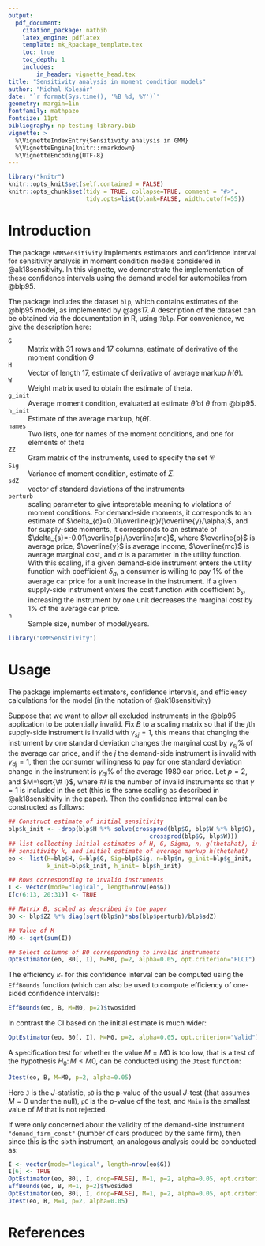 ```yaml
---
output:
  pdf_document:
    citation_package: natbib
    latex_engine: pdflatex
    template: mk_Rpackage_template.tex
    toc: true
    toc_depth: 1
    includes:
        in_header: vignette_head.tex
title: "Sensitivity analysis in moment condition models"
author: "Michal Kolesár"
date: "`r format(Sys.time(), '%B %d, %Y')`"
geometry: margin=1in
fontfamily: mathpazo
fontsize: 11pt
bibliography: np-testing-library.bib
vignette: >
  %\VignetteIndexEntry{Sensitivity analysis in GMM}
  %\VignetteEngine{knitr::rmarkdown}
  %\VignetteEncoding{UTF-8}
---
```


<!-- Other pdf_document options: keep_tex: true -->



```r
library("knitr")
knitr::opts_knit$set(self.contained = FALSE)
knitr::opts_chunk$set(tidy = TRUE, collapse=TRUE, comment = "#>",
                      tidy.opts=list(blank=FALSE, width.cutoff=55))
```

# Introduction


The package `GMMSensitivity` implements estimators and confidence interval for
sensitivity analysis in moment condition models considered in @ak18sensitivity.
In this vignette, we demonstrate the implementation of these confidence
intervals using the demand model for automobiles from  @blp95.

The package includes the dataset `blp`, which contains estimates of the @blp95
 model, as implemented by @ags17. A description of the dataset can be obtained via the documentation in R, using `?blp`. For convenience, we give the description here:

`G`
: Matrix with 31 rows and 17 columns, estimate of derivative of the moment condition $G$

`H`
: Vector of length 17, estimate of derivative of average markup $h(\theta)$.

`W`
: Weight matrix used to obtain the estimate of theta.

`g_init`
: Average moment condition, evaluated at estimate $\hat{\theta}$ of $\theta$
 from @blp95.

`h_init`
: Estimate of the average markup, $h(\hat{\theta})$.

`names`
: Two lists, one for names of the moment conditions, and one for elements of theta

`ZZ`
: Gram matrix of the instruments, used to specify the set $\mathcal{C}$

`Sig`
: Variance of moment condition, estimate of $\Sigma$.

`sdZ`
: vector of standard deviations of the instruments

`perturb`
: scaling parameter to give intepretable meaning to violations of moment
 conditions. For demand-side moments, it corresponds to an estimate of $\delta_{d}=0.01\overline{p}/(\overline{y}/\alpha)$, and for supply-side moments, it corresponds to an estimate of $\delta_{s}=-0.01\overline{p}/\overline{mc}$, where $\overline{p}$ is average price, $\overline{y}$ is average income, $\overline{mc}$ is average marginal cost, and $\alpha$ is a parameter in the utility function. With this scaling, if a given demand-side instrument enters the utility function with coefficient $\delta_{d}$, a consumer is willing to pay 1\% of the average car price for a unit increase in the instrument. If a given supply-side instrument enters the cost function with coefficient $\delta_s$, increasing the instrument by one unit decreases the marginal cost by 1\% of the average car price.

`n`
: Sample size, number of model/years.


```r
library("GMMSensitivity")
```

# Usage

The package implements estimators, confidence intervals, and efficiency
calculations for the model (in the notation of @ak18sensitivity)
\begin{equation*}
g(\theta_{0})=c,\quad c=B\gamma,\quad \norm{\gamma}_{p}\leq M.
\end{equation*}

Suppose that we want to allow all excluded instruments in the @blp95 application
 to be potentially invalid. Fix $B$ to a scaling matrix so that if the $j$th
 supply-side instrument is invalid with $\gamma_{sj}=1$, this means that
 changing the instrument by one standard deviation changes the marginal cost by
 $\gamma_{sj}$\% of the average car price, and if the $j$ the demand-side
 instrument is invalid with $\gamma_{dj}=1$, then the consumer
 willingness to pay for one standard deviation change in the instrument
 is $\gamma_{dj}\%$ of the average 1980 car price. Let $p=2$, and $M=\sqrt{\# I}$,
 where $\#I$ is the number of invalid instruments so that $\gamma=1$ is included
 in the set (this is the same scaling as described in @ak18sensitivity in the
 paper). Then the confidence interval can be constructed as follows:

```r
## Construct estimate of initial sensitivity
blp$k_init <- -drop(blp$H %*% solve(crossprod(blp$G, blp$W %*% blp$G),
                                        crossprod(blp$G, blp$W)))
## list collecting initial estimates of H, G, Sigma, n, g(thetahat), initial
## sensitivity k, and initial estimate of average markup h(thetahat)
eo <- list(H=blp$H, G=blp$G, Sig=blp$Sig, n=blp$n, g_init=blp$g_init,
           k_init=blp$k_init, h_init= blp$h_init)

## Rows corresponding to invalid instruments
I <- vector(mode="logical", length=nrow(eo$G))
I[c(6:13, 20:31)] <- TRUE

## Matrix B, scaled as described in the paper
B0 <- blp$ZZ %*% diag(sqrt(blp$n)*abs(blp$perturb)/blp$sdZ)

## Value of M
M0 <- sqrt(sum(I))

## Select columns of B0 corresponding to invalid instruments
OptEstimator(eo, B0[, I], M=M0, p=2, alpha=0.05, opt.criterion="FLCI")
```

The efficiency $\kappa_{*}$ for this confidence interval can be computed using the
`EffBounds` function (which can also be used to compute efficiency of one-sided
confidence intervals):

```r
EffBounds(eo, B, M=M0, p=2)$twosided
```

In contrast the CI based on the initial estimate is much wider:
```r
OptEstimator(eo, B0[, I], M=M0, p=2, alpha=0.05, opt.criterion="Valid")
```

A specification test for whether the value $M=M0$ is too low, that is a test of
the hypothesis $H_0\colon M\leq M0$, can be conducted using the `Jtest`
function:

```r
Jtest(eo, B, M=M0, p=2, alpha=0.05)
```

Here `J` is the $J$-statistic, `p0` is the p-value of the usual $J$-test (that
assumes $M=0$ under the null), `pC` is the $p$-value of the test, and `Mmin` is
the smallest value of $M$ that is not rejected.

If were only concerned about the validity of the demand-side instrument
`"demand_firm_const"` (number of cars produced by the same firm), then since
this is the sixth instrument, an analogous analysis could be conducted as:

```r
I <- vector(mode="logical", length=nrow(eo$G))
I[6] <- TRUE
OptEstimator(eo, B0[, I, drop=FALSE], M=1, p=2, alpha=0.05, opt.criterion="FLCI")
EffBounds(eo, B, M=1, p=2)$twosided
OptEstimator(eo, B0[, I, drop=FALSE], M=1, p=2, alpha=0.05, opt.criterion="Valid")
Jtest(eo, B, M=1, p=2, alpha=0.05)
```

# References
